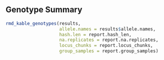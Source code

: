 ## Genotype Summary

```r
rmd_kable_genotypes(results,
                    allele.names = results$allele.names,
                    hash.len = report.hash_len,
                    na.replicates = report.na.replicates,
                    locus_chunks = report.locus_chunks,
                    group_samples = report.group_samples)
```
